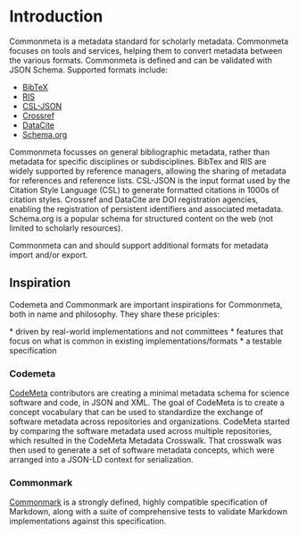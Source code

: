 
# Introduction

Commonmeta is a metadata standard for scholarly metadata. Commonmeta focuses on tools and services, helping them to convert metadata between the various formats. Commonmeta is defined and can be validated with JSON Schema. Supported formats include:

* [BibTeX](https://www.bibtex.com)
* [RIS](https://en.wikipedia.org/wiki/RIS_(file_format))
* [CSL-JSON](https://citeproc-js.readthedocs.io/en/latest/csl-json/markup.html)
* [Crossref](https://gitlab.com/crossref/schema)
* [DataCite](https://schema.datacite.org)
* [Schema.org](https://schema.org)

Commonmeta focusses on general bibliographic metadata, rather than metadata for specific disciplines or subdisciplines. BibTex and RIS are widely supported by reference managers, allowing the sharing of metadata for references and reference lists. CSL-JSON is the input format used by the Citation Style Language (CSL) to generate formatted citations in 1000s of citation styles. Crossref and DataCite are DOI registration agencies, enabling the registration of persistent identifiers and associated metadata. Schema.org is a popular schema for structured content on the web (not limited to scholarly resources).

Commonmeta can and should support additional formats for metadata import and/or export.

## Inspiration

Codemeta and Commonmark are important inspirations for Commonmeta, both in name and philosophy. They share these priciples:


<Callout type="info">
  * driven by real-world implementations and not committees
  * features that focus on what is common in existing implementations/formats
  * a testable specification
</Callout>

### Codemeta

[CodeMeta](https://codemeta.github.io/) contributors are creating a minimal metadata schema for science software and code, in JSON and XML. The goal of CodeMeta is to create a concept vocabulary that can be used to standardize the exchange of software metadata across repositories and organizations. CodeMeta started by comparing the software metadata used across multiple repositories, which resulted in the CodeMeta Metadata Crosswalk. That crosswalk was then used to generate a set of software metadata concepts, which were arranged into a JSON-LD context for serialization.
 
### Commonmark

[Commonmark](https://commonmark.org) is a strongly defined, highly compatible specification of Markdown, along with a suite of comprehensive tests to validate Markdown implementations against this specification.
